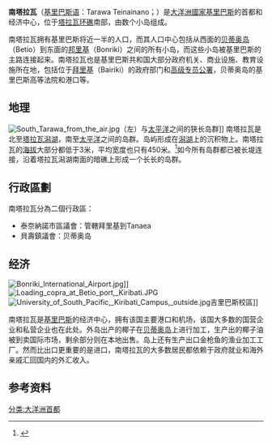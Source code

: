 {{multiple issues|
{{Expand language|time=2018-02-07T09:57:24+00:00}}
{{Expand|time=2018-02-07T09:57:24+00:00}}
}}
{{Infobox settlement
| name                    = 南塔拉瓦
| native_name             = Tarawa Teinainano
| native_name_lang        = 基里巴斯语
| settlement_type         = [[吉里巴斯行政區劃|首都]]
| image_map               = 06 Map of South Tarawa, Kiribati.jpg
| map_alt                 = 
| map_caption             = 南塔拉瓦地圖，西邊為貝蒂奧島（Betio）、東邊為邦里基（Bonriki）
| subdivision_type        = 国家
| subdivision_name        = {{KIR}}
| subdivision_type1       = 群岛
| subdivision_name1       = [[吉尔伯特群岛|吉尔伯特群岛]]
| subdivision_type2       = [[环礁|环礁]]
| subdivision_name2       = [[塔拉瓦环礁|塔拉瓦环礁]]
|area_total_km2           = 15.76
|area_land_km2            =
|area_water_km2           =
|area_total_sq_mi         = 1816.3
|population_as_of               = 2010年
|population_total               = 50,182人<ref>{{cite web |url=http://www.mfed.gov.ki/wp-content/uploads/2011/05/Census-Report-2010-Volume-1.pdf |title=基里巴斯人口普查报告2010第一卷 |publisher=基里巴斯财政和经济发展部国家统计办公室 |deadurl=yes |archiveurl=https://www.webcitation.org/6RiBPOvsM?url=http://www.mfed.gov.ki/wp-content/uploads/2011/05/Census-Report-2010-Volume-1.pdf |archivedate=2014-08-10 |accessdate=2014-07-13 }}</ref>
|population_density_km2         = 3,184
}}

'''南塔拉瓦'''（[[基里巴斯语|基里巴斯语]]：Tarawa Teinainano；{{lang-en|South Tarawa}}）是[[大洋洲|大洋洲]][[國家|國家]][[基里巴斯|基里巴斯]]的首都和经济中心，位于[[塔拉瓦环礁|塔拉瓦环礁]]南部，由数个小岛组成。

南塔拉瓦拥有基里巴斯将近一半的人口，而其人口中心包括从西面的[[贝蒂奥岛|贝蒂奥岛]]（Betio）到东面的[[邦里基島|邦里基]]（Bonriki）之间的所有小岛，而这些小岛被基里巴斯的主路连接起来。南塔拉瓦也是基里巴斯共和国大部分政府机关、商业设施、教育设施所在地，包括位于[[拜里基島|拜里基]]（Bairiki）的政府部门和[[高級專員#英聯邦|高级专员公署]]，贝蒂奥岛的基里巴斯高等法院和港口等。

== 地理 ==
[[File:South_Tarawa_from_the_air.jpg|thumb]]（左）与[[太平洋|太平洋]]之间的狭长岛群]]
南塔拉瓦是北至[[塔拉瓦潟湖|塔拉瓦潟湖]]，南至[[太平洋|太平洋]]之间的岛群。岛屿形成在[[潟湖|潟湖]]上的沉积物上。南塔拉瓦的[[海拔|海拔]]大部分都低于3米，平均宽度也只有450米。<ref>{{cite web|url=http://www.climate.gov.ki/about-kiribati/island-reports-201/south-tarawa/ |author=基里巴斯政府 |title=南塔拉瓦岛报告 |publisher=基里巴斯政府}}</ref>如今所有岛群都已被长堤连接，沿着塔拉瓦潟湖南面的暗礁上形成一个长长的岛群。

==行政區劃==
南塔拉瓦分為二個行政區：

*泰奈納諾市區議會：管轄拜里基到Tanaea
*貝壽鎮議會：贝蒂奥岛

== 经济 ==
[[File:Bonriki_International_Airport.jpg|thumb]]]]
[[File:Loading_copra_at_Betio_port,_Kiribati.JPG|thumb]]
[[File:University_of_South_Pacific,_Kiribati_Campus,_outside.jpg|thumb]]吉里巴斯校區]]

南塔拉瓦是[[基里巴斯|基里巴斯]]的经济中心，拥有该国主要港口和机场，该国大多数的国营企业和私营企业也在此处。外岛出产的椰子在[[贝蒂奥岛|贝蒂奥岛]]上进行加工，生产出的椰子油被到卖国际市场，剩余部分则在本地出售。岛上还有生产出口金枪鱼的渔业加工工厂。然而比出口更重要的是进口，南塔拉瓦的大多数居民都依赖于政府就业和海外亲戚汇回国内的外汇收入。

== 参考资料 ==
{{Reflist}}
{{大洋洲各國及其首都}}
[[分类:大洋洲首都|分类:大洋洲首都]]